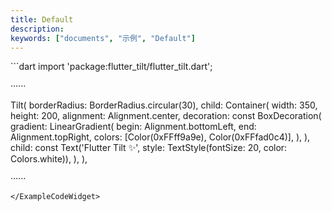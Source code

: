 ```yaml
---
title: Default
description:
keywords: ["documents", "示例", "Default"]
---
```


<ExampleCodeWidget name="Default" height={850}>
```dart
import 'package:flutter_tilt/flutter_tilt.dart';

······

Tilt(
  borderRadius: BorderRadius.circular(30),
  child: Container(
    width: 350,
    height: 200,
    alignment: Alignment.center,
    decoration: const BoxDecoration(
      gradient: LinearGradient(
        begin: Alignment.bottomLeft,
        end: Alignment.topRight,
        colors: [Color(0xFFff9a9e), Color(0xFFfad0c4)],
      ),
    ),
    child: const Text('Flutter Tilt ✨', style: TextStyle(fontSize: 20, color: Colors.white)),
  ),
),

······
```
</ExampleCodeWidget>
